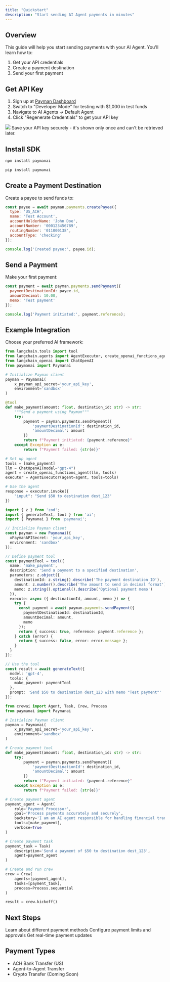 ```yaml
---
title: "Quickstart"
description: "Start sending AI Agent payments in minutes"
---
```


## Overview

This guide will help you start sending payments with your AI Agent. You'll learn how to:
1. Get your API credentials
2. Create a payment destination
3. Send your first payment

## Get API Key

1. Sign up at [Payman Dashboard](https://app.paymanai.com)
2. Switch to "Developer Mode" for testing with $1,000 in test funds
3. Navigate to AI Agents → Default Agent
4. Click "Regenerate Credentials" to get your API key

<Frame caption="Get your API key from the dashboard">
  <img src="/images/api-key-secret.png" />
</Frame>

<Note>
  Save your API key securely - it's shown only once and can't be retrieved later.
</Note>

## Install SDK

<CodeGroup>

```bash npm
npm install paymanai
```

```bash pip
pip install paymanai
```

</CodeGroup>

## Create a Payment Destination

Create a payee to send funds to:

```javascript
const payee = await payman.payments.createPayee({
  type: 'US_ACH',
  name: 'Test Account',
  accountHolderName: 'John Doe',
  accountNumber: '000123456789',
  routingNumber: '011000138',
  accountType: 'checking'
});

console.log('Created payee:', payee.id);
```

## Send a Payment

Make your first payment:

```javascript
const payment = await payman.payments.sendPayment({
  paymentDestinationId: payee.id,
  amountDecimal: 10.00,
  memo: 'Test payment'
});

console.log('Payment initiated:', payment.reference);
```

## Example Integration

Choose your preferred AI framework:

<CodeGroup>

```python Langchain
from langchain.tools import tool
from langchain.agents import AgentExecutor, create_openai_functions_agent
from langchain_openai import ChatOpenAI
from paymanai import Paymanai

# Initialize Payman client
payman = Paymanai(
    x_payman_api_secret='your_api_key',
    environment='sandbox'
)

@tool
def make_payment(amount: float, destination_id: str) -> str:
    """Send a payment using Payman"""
    try:
        payment = payman.payments.sendPayment({
            'paymentDestinationId': destination_id,
            'amountDecimal': amount
        })
        return f"Payment initiated: {payment.reference}"
    except Exception as e:
        return f"Payment failed: {str(e)}"

# Set up agent
tools = [make_payment]
llm = ChatOpenAI(model="gpt-4")
agent = create_openai_functions_agent(llm, tools)
executor = AgentExecutor(agent=agent, tools=tools)

# Use the agent
response = executor.invoke({
    "input": "Send $50 to destination dest_123"
})
```

```typescript Vercel AI SDK
import { z } from 'zod';
import { generateText, tool } from 'ai';
import { Paymanai } from 'paymanai';

// Initialize Payman client
const payman = new Paymanai({
  xPaymanAPISecret: 'your_api_key',
  environment: 'sandbox'
});

// Define payment tool
const paymentTool = tool({
  name: 'make_payment',
  description: 'Send a payment to a specified destination',
  parameters: z.object({
    destinationId: z.string().describe('The payment destination ID'),
    amount: z.number().describe('The amount to send in decimal format'),
    memo: z.string().optional().describe('Optional payment memo')
  }),
  execute: async ({ destinationId, amount, memo }) => {
    try {
      const payment = await payman.payments.sendPayment({
        paymentDestinationId: destinationId,
        amountDecimal: amount,
        memo
      });
      return { success: true, reference: payment.reference };
    } catch (error) {
      return { success: false, error: error.message };
    }
  }
});

// Use the tool
const result = await generateText({
  model: 'gpt-4',
  tools: {
    make_payment: paymentTool
  },
  prompt: 'Send $50 to destination dest_123 with memo "Test payment"'
});
```

```python CrewAI
from crewai import Agent, Task, Crew, Process
from paymanai import Paymanai

# Initialize Payman client
payman = Paymanai(
    x_payman_api_secret='your_api_key',
    environment='sandbox'
)

# Create payment tool
def make_payment(amount: float, destination_id: str) -> str:
    try:
        payment = payman.payments.sendPayment({
            'paymentDestinationId': destination_id,
            'amountDecimal': amount
        })
        return f"Payment initiated: {payment.reference}"
    except Exception as e:
        return f"Payment failed: {str(e)}"

# Create payment agent
payment_agent = Agent(
    role='Payment Processor',
    goal='Process payments accurately and securely',
    backstory='I am an AI agent responsible for handling financial transactions',
    tools=[make_payment],
    verbose=True
)

# Create payment task
payment_task = Task(
    description='Send a payment of $50 to destination dest_123',
    agent=payment_agent
)

# Create and run crew
crew = Crew(
    agents=[payment_agent],
    tasks=[payment_task],
    process=Process.sequential
)

result = crew.kickoff()
```

</CodeGroup>

## Next Steps

<CardGroup>
  <Card 
    title="Payment Types" 
    icon="credit-card" 
    href="/capabilities/send-payment"
  >
    Learn about different payment methods
  </Card>
  <Card 
    title="Spending Controls" 
    icon="shield-check" 
    href="/capabilities/spend-limits"
  >
    Configure payment limits and approvals
  </Card>
  <Card 
    title="Webhooks" 
    icon="bell" 
    href="/webhook/retrieving-response"
  >
    Get real-time payment updates
  </Card>
</CardGroup>

## Payment Types
- ACH Bank Transfer (US)
- Agent-to-Agent Transfer
- Crypto Transfer (Coming Soon)
